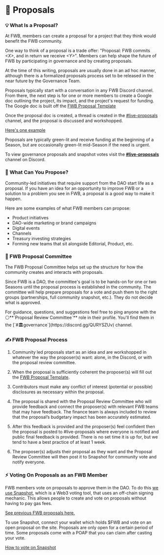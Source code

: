 
# 🌟 Proposals

### 💡 **What Is a Proposal?**

At FWB, members can create a proposal for a project that they think would benefit the FWB community.

One way to think of a proposal is a trade offer: "Proposal: FWB commits _\<X>_, and in return we receive _\<Y>_". Members can help shape the future of FWB by participating in governance and by creating proposals.

At the time of this writing, proposals are usually done in an ad hoc manner, although there is a formalized proposals process set to be released in the near future by the Governance Team.

Proposals typically start with a conversation in any FWB Discord channel. From there, the next step is for one or more members to create a Google doc outlining the project, its impact, and the project's request for funding. The Google doc is built off the [FWB Proposal Template](https://docs.google.com/document/d/1QYMfg9n2FOWm8qyRSxaVLcw2f0lhUwjLd1jDLKYVGwQ/edit?usp=sharing)

Once the proposal doc is created, a thread is created in the [#live-proposals](https://discord.com/channels/749418486874243212/912826702311329812/913552142319632384) channel, and the proposal is discussed and workshopped.

[Here's one example](https://discord.com/channels/749418486874243212/871132840744607745/912826702311329812)

Proposals are typically green-lit and receive funding at the beginning of a Season, but are occasionally green-lit mid-Season if the need is urgent.

To view governance proposals and snapshot votes visit the [**#live-proposals**](https://discord.com/channels/749418486874243212/912826702311329812/913552142319632384) channel on Discord.

### 🌟 **What Can You Propose?**

Community-led initiatives that require support from the DAO start life as a proposal. If you have an idea for an opportunity to improve FWB or a solution to a problem you see in FWB, a proposal is a good way to make it happen.

Here are some examples of what FWB members can propose:

* Product initiatives
* DAO-wide marketing or brand campaigns
* Digital events
* Channels
* Treasury investing strategies
* Forming new teams that sit alongside Editorial, Product, etc.

### 🐣 FWB Proposal Committee

The FWB Proposal Committee helps set up the structure for how the community creates and interacts with proposals.

Since FWB is a DAO, the committee's goal is to be hands-on for one or two Seasons until the proposal process is established in the community. The committee will help prepare proposals for a vote and push them to the right groups (partnerships, full community snapshot, etc.). They do not decide what is approved.

<Callout emoji="🏛️">
    For guidance, questions, and suggestions feel free to ping anyone with the ⚪**`Proposal Review Committee`** role in their profile. You'll find them in the [`#🏛️governance`](https://discord.gg/QURYSZUv) channel.
</Callout>

### ✍️ FWB Proposal Process

1. Community led proposals start as an idea and are workshopped in whatever the way the proposer(s) want: alone, in the Discord, or with the proposal review committee.

2. When the proposal is sufficiently coherent the proposer(s) will fill out the [FWB Proposal Template](https://docs.google.com/document/d/1QYMfg9n2FOWm8qyRSxaVLcw2f0lhUwjLd1jDLKYVGwQ/edit).

3. Contributors must make any conflict of interest (potential or possible) disclosures as necessary within the proposal. 

4. The proposal is shared with the Proposal Review Committee who will provide feedback and connect the proposer(s) with relevant FWB teams that may have feedback. The finance team is always included to review that the proposal’s budgetary impact has been accurately estimated. 

5. After this feedback is provided and the proposer(s) feel confident then the proposal is posted to #live-proposals where everyone is notified and public final feedback is provided. There is no set time it is up for, but we tend to have a best practice of at least 1 week.

6. The proposer(s) adjusts their proposal as they want and the Proposal Review Committee will then post it to Snapshot for community vote and notify everyone.

### ⚡ Voting On Proposals as an FWB Member

FWB members vote on proposals to approve them in the DAO. To do this [we use Snapshot](https://snapshot.org/#/friendswithbenefits.eth), which is a Web3 voting tool, that uses an off-chain signing mechanic. This allows people to create and vote on proposals without having to pay gas fees.

[See previous FWB proposals here.](https://snapshot.org/#/friendswithbenefits.eth)

To use Snapshot, connect your wallet which holds $FWB and vote on an open proposal on the site. Proposals are only open for a certain period of time. Some proposals come with a POAP that you can claim after casting your vote.

[How to vote on Snapshot](../resources/how-to-guides/how-to-vote-on-snapshot.md)
